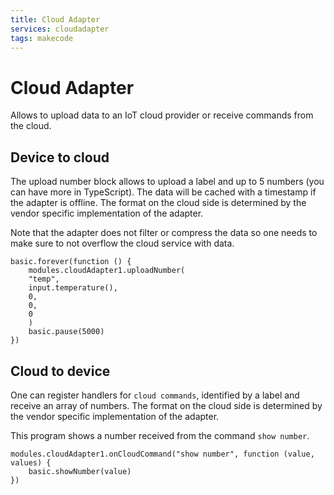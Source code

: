 ```yaml
---
title: Cloud Adapter
services: cloudadapter
tags: makecode
---
```


# Cloud Adapter

Allows to upload data to an IoT cloud provider or receive commands from the cloud.

## Device to cloud

The upload number block allows to upload a label and up to 5 numbers (you can have more in TypeScript).
The data will be cached with a timestamp if the adapter is offline. The format on the cloud side is determined by the vendor specific implementation of the adapter.

Note that the adapter does not filter or compress the data so one needs to make sure to not overflow the cloud service with data.

```blocks
basic.forever(function () {
    modules.cloudAdapter1.uploadNumber(
    "temp",
    input.temperature(),
    0,
    0,
    0
    )
    basic.pause(5000)
})
```

## Cloud to device

One can register handlers for `cloud commands`, identified by a label and receive an array of numbers.
 The format on the cloud side is determined by the vendor specific implementation of the adapter.

This program shows a number received from the command `show number`.
```blocks
modules.cloudAdapter1.onCloudCommand("show number", function (value, values) {
    basic.showNumber(value)
})
```

<MakeCodeExtensionFooter serviceName="cloudadapter" />